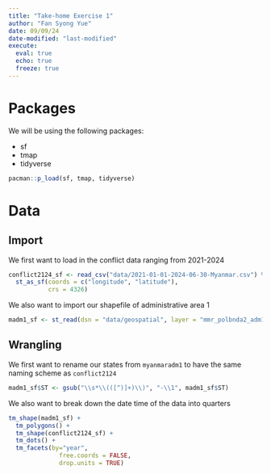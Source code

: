 ```yaml
---
title: "Take-home Exercise 1"
author: "Fan Syong Yue"
date: 09/09/24
date-modified: "last-modified"
execute:
  eval: true
  echo: true
  freeze: true
---
```


# Packages

We will be using the following packages:

-   sf
-   tmap
-   tidyverse

```r
pacman::p_load(sf, tmap, tidyverse)
```

# Data
## Import
We first want to load in the conflict data ranging from 2021-2024

```r
conflict2124_sf <- read_csv("data/2021-01-01-2024-06-30-Myanmar.csv") %>%
  st_as_sf(coords = c("longitude", "latitude"),
           crs = 4326)
```

We also want to import our shapefile of administrative area 1

```r
madm1_sf <- st_read(dsn = "data/geospatial", layer = "mmr_polbnda2_adm1_250k_mimu_1") 
```

## Wrangling

We first want to rename our states from `myanmaradm1` to have the same naming scheme as `conflict2124`
```r
madm1_sf$ST <- gsub("\\s*\\(([^)]+)\\)", "-\\1", madm1_sf$ST)
```

We also want to break down the date time of the data into quarters
```r
tm_shape(madm1_sf) +
  tm_polygons() +
  tm_shape(conflict2124_sf) +
  tm_dots() +
  tm_facets(by="year",
              free.coords = FALSE,
              drop.units = TRUE)
```